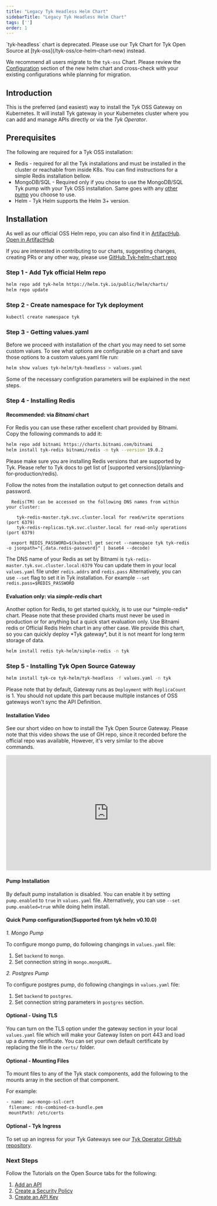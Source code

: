 ```yaml
---
title: "Legacy Tyk Headless Helm Chart"
sidebarTitle: "Legacy Tyk Headless Helm Chart"
tags: ['']
order: 1
---
```



<Warning>
`tyk-headless` chart is deprecated. Please use our Tyk Chart for Tyk Open Source at [tyk-oss](/tyk-oss/ce-helm-chart-new) instead. 

We recommend all users migrate to the `tyk-oss` Chart. Please review the [Configuration](/tyk-oss/ce-helm-chart-new) section of the new helm chart and cross-check with your existing configurations while planning for migration.
</Warning>


## Introduction

This is the preferred (and easiest) way to install the Tyk OSS Gateway on Kubernetes.
It will install Tyk gateway in your Kubernetes cluster where you can add and manage APIs directly or via the *Tyk Operator*.

## Prerequisites

The following are required for a Tyk OSS installation:
 - Redis   - required for all the Tyk installations and must be installed in the cluster or reachable from inside K8s.
             You can find instructions for a simple Redis installation bellow.
 - MongoDB/SQL - Required only if you chose to use the MongoDB/SQL Tyk pump with your Tyk OSS installation. Same goes with any
             [other pump](/tyk-stack/tyk-pump/other-data-stores) you choose to use.
 - Helm - Tyk Helm supports the Helm 3+ version.

## Installation

As well as our official OSS Helm repo, you can also find it in [ArtifactHub](https://artifacthub.io/packages/helm/tyk-helm/tyk-headless).
[Open in ArtifactHub](https://artifacthub.io/packages/helm/tyk-helm/tyk-headless)

If you are interested in contributing to our charts, suggesting changes, creating PRs or any other way,
please use [GitHub Tyk-helm-chart repo](https://github.com/TykTechnologies/tyk-helm-chart/tree/master/tyk-headless)

### Step 1 - Add Tyk official Helm repo

```bash
helm repo add tyk-helm https://helm.tyk.io/public/helm/charts/
helm repo update
```

### Step 2 - Create namespace for Tyk deployment

```bash
kubectl create namespace tyk
```

### Step 3 - Getting values.yaml

Before we proceed with installation of the chart you may need to set some custom values.
To see what options are configurable on a chart and save those options to a custom values.yaml file run:

```bash
helm show values tyk-helm/tyk-headless > values.yaml
```

Some of the necessary configration parameters will be explained in the next steps.

### Step 4 - Installing Redis

#### Recommended: via *Bitnami* chart

For Redis you can use these rather excellent chart provided by Bitnami.
Copy the following commands to add it: 

```bash
helm repo add bitnami https://charts.bitnami.com/bitnami
helm install tyk-redis bitnami/redis -n tyk --version 19.0.2
```


<Note>
Please make sure you are installing Redis versions that are supported by Tyk. Please refer to Tyk docs to get list of [supported versions](/planning-for-production/redis).
</Note>


Follow the notes from the installation output to get connection details and password.

```
  Redis(TM) can be accessed on the following DNS names from within your cluster:

    tyk-redis-master.tyk.svc.cluster.local for read/write operations (port 6379)
    tyk-redis-replicas.tyk.svc.cluster.local for read-only operations (port 6379)

  export REDIS_PASSWORD=$(kubectl get secret --namespace tyk tyk-redis -o jsonpath="{.data.redis-password}" | base64 --decode)
```

The DNS name of your Redis as set by Bitnami is `tyk-redis-master.tyk.svc.cluster.local:6379`
You can update them in your local `values.yaml` file under `redis.addrs` and `redis.pass`
Alternatively, you can use `--set` flag to set it in Tyk installation. For example  `--set redis.pass=$REDIS_PASSWORD`

#### Evaluation only: via *simple-redis* chart


<Warning>
Another option for Redis, to get started quickly, is to use our *simple-redis* chart.
Please note that these provided charts must never be used in production or for anything
but a quick start evaluation only. Use Bitnami redis or Official Redis Helm chart in any other case.
We provide this chart, so you can quickly deploy *Tyk gateway*, but it is not meant for long term storage of data.
</Warning>


```bash
helm install redis tyk-helm/simple-redis -n tyk
```

### Step 5 - Installing Tyk Open Source Gateway

```bash
helm install tyk-ce tyk-helm/tyk-headless -f values.yaml -n tyk
 ```

Please note that by default, Gateway runs as `Deployment` with `ReplicaCount` is 1. You should not update this part because multiple instances of OSS gateways won't sync the API Definition.

#### Installation Video

See our short video on how to install the Tyk Open Source Gateway.
Please note that this video shows the use of GH repo, since it recorded before the official repo was available, However,
it's very similar to the above commands.

<iframe width="560" height="315" src="https://www.youtube.com/embed/mkyl38sBAF0" frameborder="0" allow="accelerometer; autoplay; clipboard-write; encrypted-media; gyroscope; picture-in-picture" allowfullscreen></iframe>

#### Pump Installation
By default pump installation is disabled. You can enable it by setting `pump.enabled` to `true` in `values.yaml` file.
Alternatively, you can use `--set pump.enabled=true` while doing helm install.

#### Quick Pump configuration(Supported from tyk helm v0.10.0)
*1. Mongo Pump*

To configure mongo pump, do following changings in `values.yaml` file:
1. Set `backend` to `mongo`.
2. Set connection string in `mongo.mongoURL`.

*2. Postgres Pump*

To configure postgres pump, do following changings in `values.yaml` file:
1. Set `backend` to `postgres`.
2. Set connection string parameters in `postgres` section.

#### Optional - Using TLS
You can turn on the TLS option under the gateway section in your local `values.yaml` file which will make your Gateway
listen on port 443 and load up a dummy certificate.
You can set your own default certificate by replacing the file in the `certs/` folder.

#### Optional - Mounting Files
To mount files to any of the Tyk stack components, add the following to the mounts array in the section of that component.

For example:
 ```bash
 - name: aws-mongo-ssl-cert
  filename: rds-combined-ca-bundle.pem
  mountPath: /etc/certs
```

#### Optional - Tyk Ingress
To set up an ingress for your Tyk Gateways see our [Tyk Operator GitHub repository](https://github.com/TykTechnologies/tyk-operator).

### Next Steps
Follow the Tutorials on the Open Source tabs for the following:

1. [Add an API](/getting-started/create-api)
2. [Create a Security Policy](/getting-started/create-security-policy)
3. [Create an API Key](/getting-started/create-api-key)

